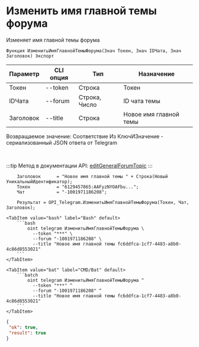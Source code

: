 ﻿---
sidebar_position: 9
---


# Изменить имя главной темы форума
 Изменяет имя главной темы форума



`Функция ИзменитьИмяГлавнойТемыФорума(Знач Токен, Знач IDЧата, Знач Заголовок) Экспорт`

  | Параметр | CLI опция | Тип | Назначение |
  |-|-|-|-|
  | Токен | --token | Строка | Токен |
  | IDЧата | --forum | Строка, Число | ID чата темы |
  | Заголовок | --title | Строка | Новое имя главной темы |

  
  Возвращаемое значение:   Соответствие Из КлючИЗначение - сериализованный JSON ответа от Telegram

<br/>

:::tip
Метод в документации API: [editGeneralForumTopic](https://core.telegram.org/bots/api#editgeneralforumtopic)
:::
<br/>


```bsl title="Пример кода"
    Заголовок      = "Новое имя главной темы " + Строка(Новый УникальныйИдентификатор);
    Токен          = "6129457865:AAFyzNYOAFbu...";
    Чат            = "-1001971186208";

    Результат = OPI_Telegram.ИзменитьИмяГлавнойТемыФорума(Токен, Чат, Заголовок);
```
    

 <Tabs>
  
    <TabItem value="bash" label="Bash" default>
        ```bash
            oint telegram ИзменитьИмяГлавнойТемыФорума \
              --token "***" \
              --forum "-1001971186208" \
              --title "Новое имя главной темы fc6ddfca-1cf7-4483-a8b0-4c86d8553021"
        ```
    </TabItem>
  
    <TabItem value="bat" label="CMD/Bat" default>
        ```batch
            oint telegram ИзменитьИмяГлавнойТемыФорума ^
              --token "***" ^
              --forum "-1001971186208" ^
              --title "Новое имя главной темы fc6ddfca-1cf7-4483-a8b0-4c86d8553021"
        ```
    </TabItem>
</Tabs>


```json title="Результат"
{
 "ok": true,
 "result": true
}
```
